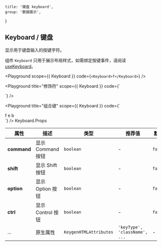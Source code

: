 
	title: '键盘 keyboard',
	group: '数据展示',
}

## Keyboard / 键盘

显示用于键盘输入的按键字符。

组件 `Keyboard` 只用于展示布局样式，如需绑定按键事件，请阅读 [useKeyboard](/zh-cn/hooks/use-keyboard)。

<Playground
	scope={{ Keyboard }}
	code={`
<Keyboard>f</Keyboard>
`}
/>

<Playground
	title="修饰符"
	scope={{ Keyboard }}
	code={`
<div>
  <Keyboard command mr="10px" />
  <Keyboard shift mr="10px" />
  <Keyboard option mr="10px" />
  <Keyboard ctrl mr="10px" />
</div>
`}
/>

<Playground
	title="组合键"
	scope={{ Keyboard }}
	code={`
<div>
  <Keyboard command mr="10px">f</Keyboard>
  <Keyboard shift mr="10px">e</Keyboard>
  <Keyboard option ctrl mr="10px">b</Keyboard>
</div>
`}
/>

<Attributes edit="/pages/zh-cn/components/keyboard.mdx">
<Attributes.Title>Keyboard.Props</Attributes.Title>

| 属性        | 描述              | 类型                   | 推荐值                        | 默认    |
| ----------- | ----------------- | ---------------------- | ----------------------------- | ------- |
| **command** | 显示 Command 按钮 | `boolean`              | -                             | `false` |
| **shift**   | 显示 Shift 按钮   | `boolean`              | -                             | `false` |
| **option**  | 显示 Option 按钮  | `boolean`              | -                             | `false` |
| **ctrl**    | 显示 Control 按钮 | `boolean`              | -                             | `false` |
| ...         | 原生属性          | `KeygenHTMLAttributes` | `'keyType', 'className', ...` | -       |

</Attributes>

